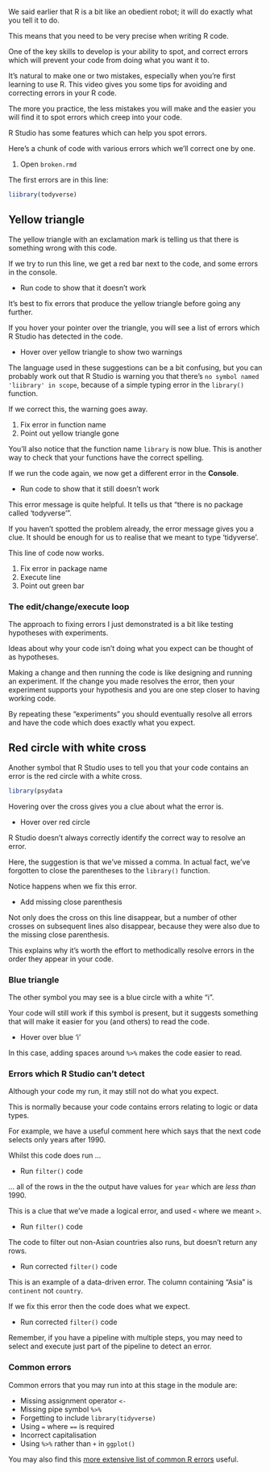 We said earlier that R is a bit like an obedient robot; it will do exactly what you tell it to do.

This means that you need to be very precise when writing R code.

One of the key skills to develop is your ability to spot, and correct errors which will prevent your code from doing
what you want it to.

It's natural to make one or two mistakes, especially when you're first learning to use R. This video gives you some tips for avoiding and correcting errors in your R code.

The more you practice, the less mistakes you will make and the easier you will find it to spot errors which creep into
your code.

R Studio has some features which can help you spot errors.

Here's a chunk of code with various errors which we'll correct one by one.

:::{.direction}

1. Open `broken.rmd`

:::

The first errors are in this line:

```r
liibrary(todyverse)
```

## Yellow triangle

The yellow triangle with an exclamation mark is telling us that there is something wrong with this code.

If we try to run this line, we get a red bar next to the code, and some errors in the console.

:::{.direction}

- Run code to show that it doesn't work

:::

It's best to fix errors that produce the yellow triangle before going any further.

If you hover your pointer over the triangle, you will see a list of errors which R Studio has detected in the code.

:::{.direction}

- Hover over yellow triangle to show two warnings

:::

The language used in these suggestions can be a bit confusing, but you can probably work out that R Studio is warning you that there's `no symbol named 'liibrary' in scope`, because of a simple typing error in the `library()` function.

If we correct this, the warning goes away.

:::{.direction}

1. Fix error in function name
1. Point out yellow triangle gone

:::

You'll also notice that the function name `library` is now blue. This is another way to check that your functions have the correct spelling.

If we run the code again, we now get a different error in the **Console**.

:::{.direction}

- Run code to show that it still doesn't work

:::

This error message is quite helpful. It tells us that "there is no package called ‘todyverse’".

If you haven't spotted the problem already, the error message gives you a clue. It should be enough for us to realise that we meant to type 'tidyverse'.

This line of code now works.

:::{.direction}

1. Fix error in package name
1. Execute line
1. Point out green bar

:::

### The edit/change/execute loop

The approach to fixing errors I just demonstrated is a bit like testing hypotheses with experiments.

Ideas about why your code isn't doing what you expect can be thought of as hypotheses.

Making a change and then running the code is like designing and running an experiment. If the change you made resolves the error, then your experiment supports your hypothesis and you are one step closer to having working code.

By repeating these "experiments" you should eventually resolve all errors and have the code which does exactly what you expect.

## Red circle with white cross

Another symbol that R Studio uses to tell you that your code contains an error is the red circle with a white cross.

```r
library(psydata
```

Hovering over the cross gives you a clue about what the error is.

:::{.direction}

- Hover over red circle

:::

R Studio doesn't always correctly identify the correct way to resolve an error.

Here, the suggestion is that we've missed a comma. In actual fact, we've forgotten to close the parentheses to the `library()` function.

Notice happens when we fix this error.

:::{.direction}

- Add missing close parenthesis

:::

Not only does the cross on this line disappear, but a number of other crosses on subsequent lines also disappear, because they were also due to the missing close parenthesis.

This explains why it's worth the effort to methodically resolve errors in the order they appear in your code.

### Blue triangle

The other symbol you may see is a blue circle with a white "i".

Your code will still work if this symbol is present, but it suggests something that will make it easier for you (and others) to read the code.

:::{.direction}

- Hover over blue 'i'

:::

In this case, adding spaces around `%>%` makes the code easier to read.

### Errors which R Studio can't detect

Although your code my run, it may still not do what you expect.

This is normally because your code contains errors relating to logic or data types.

For example, we have a useful comment here which says that the next code selects only years after 1990.

Whilst this code does run ...

:::{.direction}

- Run `filter()` code

:::

... all of the rows in the the output have values for `year` which are *less than* 1990.

This is a clue that we've made a logical error, and used `<` where we meant `>`.

:::{.direction}

- Run `filter()` code

:::

The code to filter out non-Asian countries also runs, but doesn't return any rows.

:::{.direction}

- Run corrected `filter()` code

:::

This is an example of a data-driven error. The column containing "Asia" is `continent` not `country`.

If we fix this error then the code does what we expect.

:::{.direction}

- Run corrected `filter()` code

:::

Remember, if you have a pipeline with multiple steps, you may need to select and execute just part of the pipeline to
detect an error.

### Common errors

Common errors that you may run into at this stage in the module are:

* Missing assignment operator `<-`
* Missing pipe symbol `%>%`
* Forgetting to include `library(tidyverse)`
* Using `=` where `==` is required
* Incorrect capitalisation
* Using `%>%` rather than `+` in `ggplot()`

You may also find this [more extensive list of common R errors](https://www.andywills.info/rminr/common-errors.html) useful.